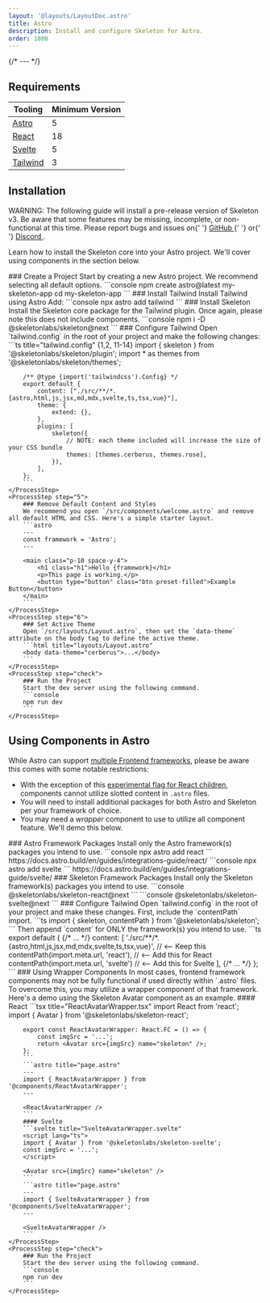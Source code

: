 ```yaml
---
layout: '@layouts/LayoutDoc.astro'
title: Astro
description: Install and configure Skeleton for Astro.
order: 1000
---
```




{/* --- */}

## Requirements

| Tooling                              | Minimum Version |
| ------------------------------------ | --------------- |
| [Astro](https://vite.dev/)           | 5               |
| [React](https://react.dev/)          | 18              |
| [Svelte](https://svelte.dev/)        | 5               |
| [Tailwind](https://tailwindcss.com/) | 3               |

## Installation

<div class="card preset-outlined-error-500 preset-tonal-error p-8 space-y-8">
	<p>
		WARNING: The following guide will install a pre-release version of Skeleton v3. Be aware that some features may be missing, incomplete,
		or non-functional at this time. Please report bugs and issues on{' '}
		<a class="underline" href="https://github.com/skeletonlabs/skeleton/issues/new/choose" target="_blank" rel="external">
			GitHub
		</a>{' '}
		or{' '}
		<a class="underline" href="https://discord.gg/EXqV7W8MtY" target="_blank" rel="external">
			Discord
		</a>
		.
	</p>
</div>

Learn how to install the Skeleton core into your Astro project. We'll cover using components in the section below.

<Process>
    <ProcessStep step="1">
        ### Create a Project
        Start by creating a new Astro project. We recommend selecting all default options.
        ```console
        npm create astro@latest my-skeleton-app
		cd my-skeleton-app
        ```
    </ProcessStep>
    <ProcessStep step="2">
        ### Install Tailwind
        Install Tailwind using Astro Add:
        ```console
        npx astro add tailwind
        ```
    </ProcessStep>
    <ProcessStep step="3">
        ### Install Skeleton
        Install the Skeleton core package for the Tailwind plugin. Once again, please note this does not include components.
        ```console
        npm i -D @skeletonlabs/skeleton@next
        ```
    </ProcessStep>
    <ProcessStep step="4">
        ### Configure Tailwind
        Open `tailwind.config` in the root of your project and make the following changes:
        ```ts title="tailwind.config" {1,2, 11-14}
		import { skeleton } from '@skeletonlabs/skeleton/plugin';
		import * as themes from '@skeletonlabs/skeleton/themes';

        /** @type {import('tailwindcss').Config} */
    	export default {
    		content: ["./src/**/*.{astro,html,js,jsx,md,mdx,svelte,ts,tsx,vue}"],
    		theme: {
    			extend: {},
    		},
    		plugins: [
    			skeleton({
    				// NOTE: each theme included will increase the size of your CSS bundle
    				themes: [themes.cerberus, themes.rose],
    			}),
    		],
    	};
        ```
    </ProcessStep>
    <ProcessStep step="5">
        ### Remove Default Content and Styles
        We recommend you open `/src/components/welcome.astro` and remove all default HTML and CSS. Here's a simple starter layout.
    	```astro
    	---
    	const framework = 'Astro';
    	---

    	<main class="p-10 space-y-4">
    		<h1 class="h1">Hello {framework}</h1>
    		<p>This page is working.</p>
    		<button type="button" class="btn preset-filled">Example Button</button>
    	</main>
    	```
    </ProcessStep>
    <ProcessStep step="6">
        ### Set Active Theme
        Open `/src/layouts/Layout.astro`, then set the `data-theme` attribute on the body tag to define the active theme.
        ```html title="layouts/Layout.astro"
        <body data-theme="cerberus">...</body>
        ```
    </ProcessStep>
    <ProcessStep step="check">
        ### Run the Project
        Start the dev server using the following command.
    	```console
    	npm run dev
        ```
    </ProcessStep>

</Process>

## Using Components in Astro

While Astro can support [multiple Frontend frameworks](https://docs.astro.build/en/guides/integrations-guide/), please be aware this comes with some notable restrictions:

- With the exception of this [experimental flag for React children](https://docs.astro.build/en/guides/integrations-guide/react/#children-parsing), components cannot utilize slotted content in `.astro` files.
- You will need to install additional packages for both Astro and Skeleton per your framework of choice.
- You may need a _wrapper_ component to use to utilize all component feature. We'll demo this below.

<Process>
    <ProcessStep step="1">
        ### Astro Framework Packages
        Install only the Astro framework(s) packages you intend to use.
        ```console
        npx astro add react
        ```
		https://docs.astro.build/en/guides/integrations-guide/react/
        ```console
		npx astro add svelte
        ```
		https://docs.astro.build/en/guides/integrations-guide/svelte/
    </ProcessStep>
	<ProcessStep step="2">
        ### Skeleton Framework Packages
        Install only the Skeleton framework(s) packages you intend to use.
        ```console
       	@skeletonlabs/skeleton-react@next
        ```
        ```console
		@skeletonlabs/skeleton-svelte@next
        ```
    </ProcessStep>
	<ProcessStep step="3">
        ### Configure Tailwind
        Open `tailwind.config` in the root of your project and make these changes. First, include the `contentPath` import.
        ```ts
       	import { skeleton, contentPath } from '@skeletonlabs/skeleton';
        ```
		Then append `content` for ONLY the framework(s) you intend to use.
        ```ts
		export default {
			{/* ... */}
			content: [
				'./src/**/*.{astro,html,js,jsx,md,mdx,svelte,ts,tsx,vue}', // <-- Keep this
				contentPath(import.meta.url, 'react'), // <-- Add this for React
				contentPath(import.meta.url, 'svelte') // <-- Add this for Svelte
			],
			{/* ... */}
		};
        ```
    </ProcessStep>
	<ProcessStep step="4">
        ### Using Wrapper Components
        In most cases, frontend framework components may not be fully functional if used directly within `.astro` files. To overcome this, you may utilize a wrapper component of that framework. Here's a demo using the Skeleton Avatar component as an example.
		#### React
		```tsx title="ReactAvatarWrapper.tsx"
		import React from 'react';
		import { Avatar } from '@skeletonlabs/skeleton-react';

    	export const ReactAvatarWrapper: React.FC = () => {
    		const imgSrc = '...';
    		return <Avatar src={imgSrc} name="skeleton" />;
    	};
    	```
    	```astro title="page.astro"
    	---
    	import { ReactAvatarWrapper } from '@components/ReactAvatarWrapper';
    	---

    	<ReactAvatarWrapper />
    	```
    	#### Svelte
    	```svelte title="SvelteAvatarWrapper.svelte"
    	<script lang="ts">
    	import { Avatar } from '@skeletonlabs/skeleton-svelte';
    	const imgSrc = '...';
    	</script>

    	<Avatar src={imgSrc} name="skeleton" />
    	```
    	```astro title="page.astro"
    	---
    	import { SvelteAvatarWrapper } from '@components/SvelteAvatarWrapper';
    	---

    	<SvelteAvatarWrapper />
    	```
    </ProcessStep>
    <ProcessStep step="check">
        ### Run the Project
        Start the dev server using the following command.
    	```console
    	npm run dev
        ```
    </ProcessStep>

</Process>
